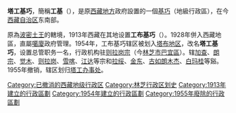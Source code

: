 '''塔工基巧'''，簡稱'''工基'''（{{bo|z=ཀོང་སྤྱི་}}），是原[[西藏地方|西藏地方]]政府設置的一個[[基巧|基巧]]（地級行政區），在今[[西藏自治区|西藏自治区]]东南部。

原為[[波密土王|波密土王]]的轄境，1913年西藏在其地设置'''工布基巧'''（{{bo|z=ཀོང་པོ་སྤྱི་ཁྱབ་}}）。1928年併入西藏地區，直屬[[噶廈|噶廈]]政府管理。1954年，工布基巧辖区被划入[[塔布地区|塔布地区]]，改名'''塔工基巧'''，设置总管职务一名，行政机构驻[[则拉岗宗|则拉岗宗]]（今[[林芝市|林芝市]][[巴宜區|巴宜區]]）。辖[[加查宗|加查]]、[[朗宗|朗宗]]、[[觉木宗|觉木]]、[[则拉岗宗|则拉岗]]、[[雪喀宗|雪喀]]、[[江达宗|江达]]等宗和[[拉绥谿|拉绥]]、[[金东谿|金东]]、[[古如朗木杰谿|古如朗木杰]]、[[白玛桂谿|白玛桂]]等谿。1955年撤销，辖区划归[[塔工办事处|塔工办事处]]。


{{中华人民共和国行政区划小作品}}
[[Category:已撤消的西藏地级行政区|Category:已撤消的西藏地级行政区]]
[[Category:林芝行政区划史|Category:林芝行政区划史]]
[[Category:1913年建立的行政區劃|Category:1913年建立的行政區劃]]
[[Category:1954年建立的行政區劃|Category:1954年建立的行政區劃]]
[[Category:1955年廢除的行政區劃|Category:1955年廢除的行政區劃]]